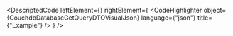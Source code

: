
<DescriptedCode
  leftElement={<CouchdbDatabaseGetQueryDTODesc />}
  rightElement={
    <CodeHighlighter
      object={CouchdbDatabaseGetQueryDTOVisualJson}
      language={"json"}
      title={"Example"}
    />
  }
/>
